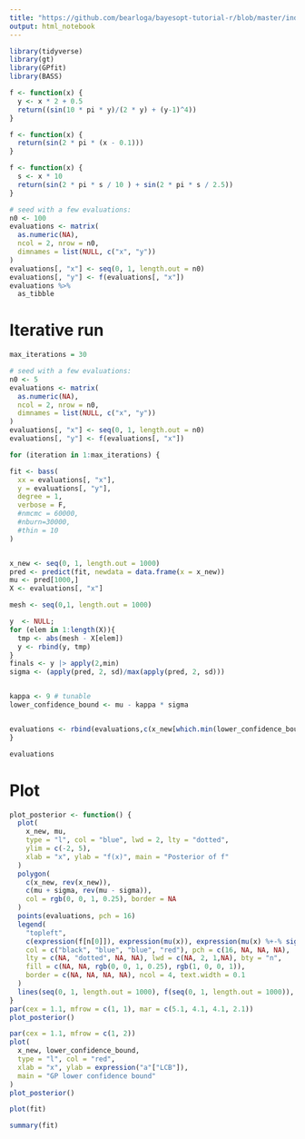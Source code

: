 ```yaml
---
title: "https://github.com/bearloga/bayesopt-tutorial-r/blob/master/index.Rmd"
output: html_notebook
---
```


```r
library(tidyverse)
library(gt)
library(GPfit)
library(BASS)
```

```r
f <- function(x) {
  y <- x * 2 + 0.5
  return((sin(10 * pi * y)/(2 * y) + (y-1)^4))
}
```

```r
f <- function(x) {
  return(sin(2 * pi * (x - 0.1)))
}
```

```r
f <- function(x) {
  s <- x * 10
  return(sin(2 * pi * s / 10 ) + sin(2 * pi * s / 2.5))
}
```

```r
# seed with a few evaluations:
n0 <- 100
evaluations <- matrix(
  as.numeric(NA),
  ncol = 2, nrow = n0,
  dimnames = list(NULL, c("x", "y"))
)
evaluations[, "x"] <- seq(0, 1, length.out = n0)
evaluations[, "y"] <- f(evaluations[, "x"]) 
evaluations %>%
  as_tibble
```

# Iterative run

```r
max_iterations = 30

# seed with a few evaluations:
n0 <- 5
evaluations <- matrix(
  as.numeric(NA),
  ncol = 2, nrow = n0,
  dimnames = list(NULL, c("x", "y"))
)
evaluations[, "x"] <- seq(0, 1, length.out = n0)
evaluations[, "y"] <- f(evaluations[, "x"]) 

for (iteration in 1:max_iterations) {

fit <- bass(
  xx = evaluations[, "x"],
  y = evaluations[, "y"],
  degree = 1,
  verbose = F,
  #nmcmc = 60000,
  #nburn=30000,
  #thin = 10
)


x_new <- seq(0, 1, length.out = 1000)
pred <- predict(fit, newdata = data.frame(x = x_new))
mu <- pred[1000,]
X <- evaluations[, "x"]

mesh <- seq(0,1, length.out = 1000)

y  <- NULL;
for (elem in 1:length(X)){
  tmp <- abs(mesh - X[elem])
  y <- rbind(y, tmp)
}
finals <- y |> apply(2,min)
sigma <- (apply(pred, 2, sd)/max(apply(pred, 2, sd)))


kappa <- 9 # tunable
lower_confidence_bound <- mu - kappa * sigma


evaluations <- rbind(evaluations,c(x_new[which.min(lower_confidence_bound)] , f(x_new[which.min(lower_confidence_bound)])))
}
```

```r
evaluations
```

# Plot

```r
plot_posterior <- function() {
  plot(
    x_new, mu,
    type = "l", col = "blue", lwd = 2, lty = "dotted",
    ylim = c(-2, 5),
    xlab = "x", ylab = "f(x)", main = "Posterior of f"
  )
  polygon(
    c(x_new, rev(x_new)),
    c(mu + sigma, rev(mu - sigma)),
    col = rgb(0, 0, 1, 0.25), border = NA
  )
  points(evaluations, pch = 16)
  legend(
    "topleft",
    c(expression(f[n[0]]), expression(mu(x)), expression(mu(x) %+-% sigma(x)), expression(f)),
    col = c("black", "blue", "blue", "red"), pch = c(16, NA, NA, NA),
    lty = c(NA, "dotted", NA, NA), lwd = c(NA, 2, 1,NA), bty = "n",
    fill = c(NA, NA, rgb(0, 0, 1, 0.25), rgb(1, 0, 0, 1)),
    border = c(NA, NA, NA, NA), ncol = 4, text.width = 0.1
  )
  lines(seq(0, 1, length.out = 1000), f(seq(0, 1, length.out = 1000)), col = 'red')
}
par(cex = 1.1, mfrow = c(1, 1), mar = c(5.1, 4.1, 4.1, 2.1))
plot_posterior()
```


```r
par(cex = 1.1, mfrow = c(1, 2))
plot(
  x_new, lower_confidence_bound,
  type = "l", col = "red",
  xlab = "x", ylab = expression("a"["LCB"]),
  main = "GP lower confidence bound"
)
plot_posterior()
```



```r
plot(fit)
```

```r
summary(fit)
```




















